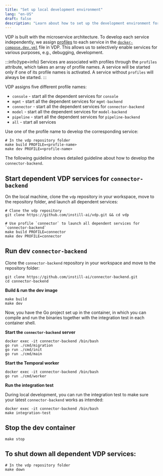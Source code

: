 ```yaml
---
title: "Set up local development environment"
lang: "en-US"
draft: false
description: "Learn about how to set up the development environment for the open-source unstructured data ETL tool VDP https://github.com/instill-ai/vdp"
---
```


VDP is built with the microservice architecture. To develop each service independently,
we assign [profiles](https://docs.docker.com/compose/profiles) to each service in
the [`docker-compose.dev.yml`](https://github.com/instill-ai/vdp/blob/main/docker-compose.dev.yml) file in VDP.
This allows us to selectively enable services for various purposes, e.g., debugging, development.

:::info{type=info}
Services are associated with profiles through the `profiles` attribute, which takes an array of profile names.
A service will be started only if one of its profile names is activated. A service without `profiles` will always be started.
:::

VDP assigns five different profile names:

- `console` - start all the dependent services for `console`
- `mgmt` - start all the dependent services for `mgmt-backend`
- `connector` - start all the dependent services for `connector-backend`
- `model` - start all the dependent services for `model-backend`
- `pipeline` - start all the dependent services for `pipeline-backend`
- `all` - start all services

Use one of the profile name to develop the corresponding service:

```shellscript
# In the vdp repository folder
make build PROFILE=<profile-name>
make dev PROFILE=<profile-name>
```

The following guideline shows detailed guideline about how to develop the `connector-backend`.

## Start dependent VDP services for `connector-backend`

On the local machine, clone the `vdp` repository in your workspace, move to the repository folder, and launch all dependent services:

```shellscript
# Clone the vdp repository
git clone https://github.com/instill-ai/vdp.git && cd vdp

# Use profile `connector` to launch all dependent services for `connector-backend`
make build PROFILE=connector
make dev PROFILE=connector
```

## Run dev `connector-backend`

Clone the `connector-backend` repository in your workspace and move to the repository folder:

```shellscript
git clone https://github.com/instill-ai/connector-backend.git
cd connector-backend
```

**Build & run the dev image**

```shellscript
make build
make dev
```

Now, you have the Go project set up in the container, in which you can compile and run the binaries together with the integration test in each container shell.

**Start the `connector-backend` server**

```shellscript
docker exec -it connector-backend /bin/bash
go run ./cmd/migration
go run ./cmd/init
go run ./cmd/main
```

**Start the Temporal worker**

```shellscript
docker exec -it connector-backend /bin/bash
go run ./cmd/worker
```

**Run the integration test**

During local development, you can run the integration test to make sure your latest `connector-backend` works as intended:

```shellscript
docker exec -it connector-backend /bin/bash
make integration-test
```

## Stop the dev container

```shellscript
make stop
```

## To shut down all dependent VDP services:

```shellscript
# In the vdp repository folder
make down
```
